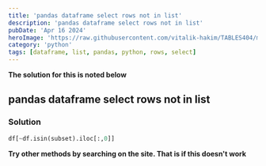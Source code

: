 ```yaml
---
title: 'pandas dataframe select rows not in list'
description: 'pandas dataframe select rows not in list'
pubDate: 'Apr 16 2024'
heroImage: 'https://raw.githubusercontent.com/vitalik-hakim/TABLES404/main/error_b/python.jpg'
category: 'python'
tags: [dataframe, list, pandas, python, rows, select]
---
```


**The solution for this is noted below**

## pandas dataframe select rows not in list

### Solution

```python
df[~df.isin(subset).iloc[:,0]]
```

**Try other methods by searching on the site. That is if this doesn't work**
